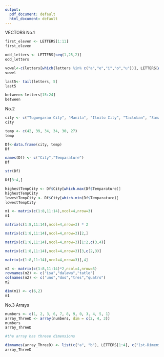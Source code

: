 ```yaml
---
output:
  pdf_document: default
  html_document: default
---
```


VECTORS
No.1
``` r
first_eleven <- LETTERS[1:11]
first_eleven
```


``` r
odd_letters <- LETTERS[seq(1,25,2)]
odd_letters
```

``` r
vowel<-c(letters[which(letters %in% c("a","e","i","o","u"))], LETTERS[which(LETTERS %in% c("A","E","I","O","U"))])
vowel
```

```r
last5<- tail(letters, 5)
last5
```

```r
between<-letters[15:24]
between
```

No.2
```r
city <- c("Tuguegarao City", "Manila", "Iloilo City", "Tacloban", "Samal Island", "Davao City")
city
```

``` r
temp <- c(42, 39, 34, 34, 30, 27)
temp
```

```r
Df<-data.frame(city, temp)
Df
```

```r
names(Df) <- c("City","Temparature")
Df
```

```r
str(Df)
```

```r
Df[3:4,]
```

```r
highestTempCity <- Df$City[which.max(Df$Temparature)]
highestTempCity
lowestTempCity <- Df$City[which.min(Df$Temparature)]
lowestTempCity
```

```r
m1 <- matrix(c(1:8,11:14),ncol=4,nrow=3)
m1
```

```r
matrix(c(1:8,11:14),ncol=4,nrow=3) * 2
```

```r
matrix(c(1:8,11:14),ncol=4,nrow=3)[2,]
```

```r
matrix(c(1:8,11:14),ncol=4,nrow=3)[1:2,c(3,4)]
```

```r
matrix(c(1:8,11:14),ncol=4,nrow=3)[3,c(2,3)]
```

```r
matrix(c(1:8,11:14),ncol=4,nrow=3)[,4]
```

```r
m2 <- matrix(c(1:8,11:14)*2,ncol=4,nrow=3)
rownames(m2) <- c("isa","dalawa","tatlo")
colnames(m2) <- c("uno","dos","tres","quatro")
m2
```

```r
dim(m1) <- c(6,2)
m1
```

No.3 
Arrays
```r
numbers <- c(1, 2, 3, 6, 7, 8, 9, 0, 3, 4, 5, 1)
array_ThreeD <- array(numbers, dim = c(2, 4, 3))
numbers
array_ThreeD
```

```r
#the array has threee dimensions
```

```r
dimnames(array_ThreeD) <- list(c("a", "b"), LETTERS[1:4], c("1st-Dimensional Array", "2nd-Dimensional Array", "3rd-Dimensional Array"))
array_ThreeD
```